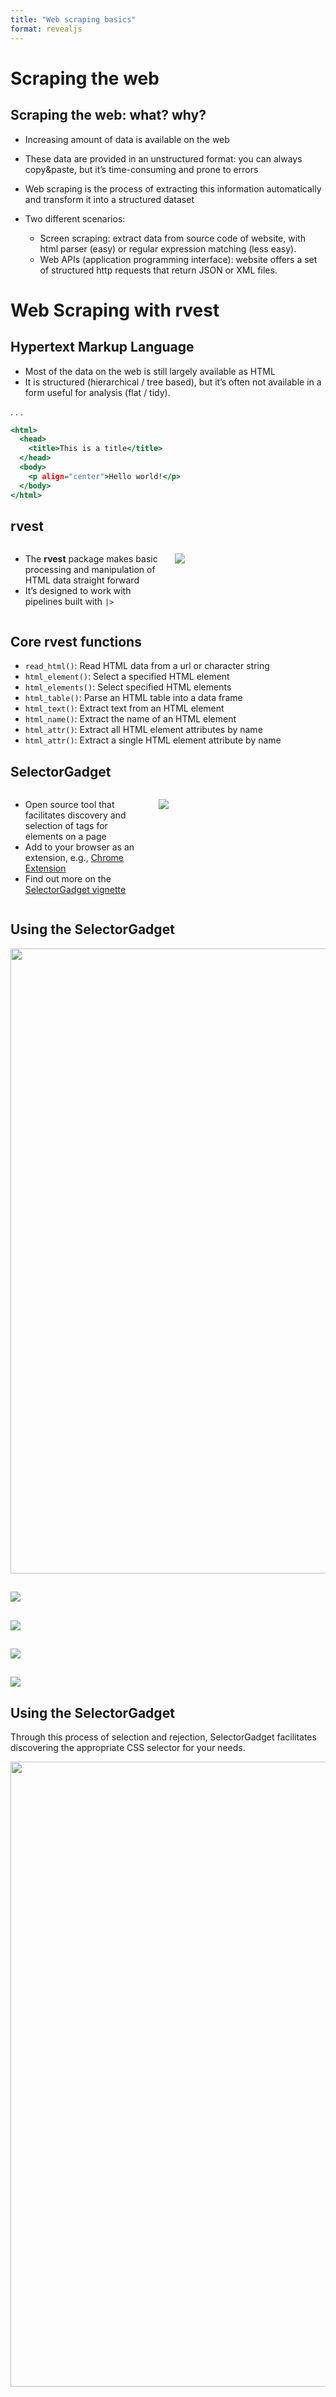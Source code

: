 ```yaml
---
title: "Web scraping basics"
format: revealjs
---
```


# Scraping the web

## Scraping the web: what? why?

::: incremental
-   Increasing amount of data is available on the web

-   These data are provided in an unstructured format: you can always copy&paste, but it's time-consuming and prone to errors

-   Web scraping is the process of extracting this information automatically and transform it into a structured dataset

-   Two different scenarios:

    -   Screen scraping: extract data from source code of website, with html parser (easy) or regular expression matching (less easy).
    -   Web APIs (application programming interface): website offers a set of structured http requests that return JSON or XML files.
:::

# Web Scraping with rvest

## Hypertext Markup Language

::: incremental
-   Most of the data on the web is still largely available as HTML
-   It is structured (hierarchical / tree based), but it's often not available in a form useful for analysis (flat / tidy).
:::

. . .

``` .html
<html>
  <head>
    <title>This is a title</title>
  </head>
  <body>
    <p align="center">Hello world!</p>
  </body>
</html>
```

## rvest

::: columns
::: {.column width="35%"}
-   The **rvest** package makes basic processing and manipulation of HTML data straight forward
-   It's designed to work with pipelines built with `|>`
:::

::: {.column width="35%"}
![](images/rvest.png)
:::
:::

## Core rvest functions

-   `read_html()`[: Read HTML data from a url or character string]{.fragment fragment-index="1"}
-   `html_element()`[: Select a specified HTML element]{.fragment fragment-index="2"}
-   `html_elements()`[: Select specified HTML elements]{.fragment fragment-index="3"}
-   `html_table()`[: Parse an HTML table into a data frame]{.fragment fragment-index="4"}
-   `html_text()`[: Extract text from an HTML element]{.fragment fragment-index="5"}
-   `html_name()`[: Extract the name of an HTML element]{.fragment fragment-index="6"}
-   `html_attr()`[: Extract all HTML element attributes by name]{.fragment fragment-index="7"}
-   `html_attr()`[: Extract a single HTML element attribute by name]{.fragment fragment-index="7"}

## SelectorGadget

::: columns
::: {.column width="30%"}
-   Open source tool that facilitates discovery and selection of tags for elements on a page
-   Add to your browser as an extension, e.g., [Chrome Extension](https://chrome.google.com/webstore/detail/selectorgadget/mhjhnkcfbdhnjickkkdbjoemdmbfginb)
-   Find out more on the [SelectorGadget vignette](https://rvest.tidyverse.org/articles/selectorgadget.html)
:::

::: {.column width="40%"}
![](images/selector-gadget/selector-gadget.png)
:::
:::

## Using the SelectorGadget

![](images/selector-gadget/selector-gadget.gif){width="1000"}

## 

![](images/selector-gadget/selector-gadget-1.png)

## 

![](images/selector-gadget/selector-gadget-2.png)

## 

![](images/selector-gadget/selector-gadget-3.png)

## 

![](images/selector-gadget/selector-gadget-4.png)

## Using the SelectorGadget

Through this process of selection and rejection, SelectorGadget facilitates discovering the appropriate CSS selector for your needs.

![](images/selector-gadget/selector-gadget.gif){width="1000"}
